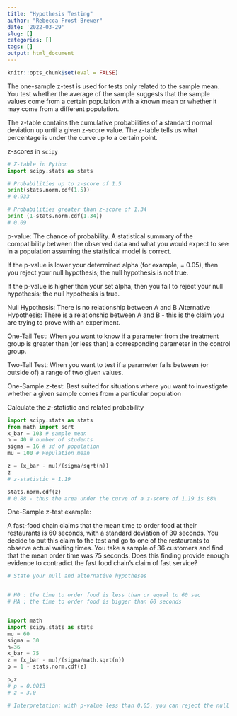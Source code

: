 ```yaml
---
title: "Hypothesis Testing"
author: "Rebecca Frost-Brewer"
date: '2022-03-29'
slug: []
categories: []
tags: []
output: html_document
---
```


```r
knitr::opts_chunk$set(eval = FALSE)
```


The one-sample z-test is used for tests only related to the sample mean. You test whether the average of the sample suggests that the sample values come from a certain population with a known mean or whether it may come from a different population.

The z-table contains the cumulative probabilities of a standard normal deviation up until a given z-score value. The z-table tells us what percentage is under the curve up to a certain point.

z-scores in `scipy`
```python

# Z-table in Python 
import scipy.stats as stats

# Probabilities up to z-score of 1.5
print(stats.norm.cdf(1.5))
# 0.933

# Probabilities greater than z-score of 1.34
print (1-stats.norm.cdf(1.34))
# 0.09

```


p-value: The chance of probability. A statistical summary of the compatibility between the observed data and what you would expect to see in a population assuming the statistical model is correct.

If the p-value is lower your determined alpha (for example, \alpha = 0.05), then you reject your null hypothesis; the null hypothesis is not true.

If the p-value is higher than your set alpha, then you fail to reject your null hypothesis; the null hypothesis is true.

Null Hypothesis: There is no relationship between A and B
Alternative Hypothesis: There is a relationship between A and B - this is the claim you are trying to prove with an experiment.

One-Tail Test: When you want to know if a parameter from the treatment group is greater than (or less than) a corresponding parameter in the control group.

Two-Tail Test: When you want to test if a parameter falls between (or outside of) a range of two given values.

One-Sample $z$-test: Best suited for situations where you want to investigate whether a given sample comes from a particular population

Calculate the $z$-statistic and related probability
```python

import scipy.stats as stats
from math import sqrt
x_bar = 103 # sample mean 
n = 40 # number of students
sigma = 16 # sd of population
mu = 100 # Population mean 

z = (x_bar - mu)/(sigma/sqrt(n))
z
# z-statistic = 1.19

stats.norm.cdf(z)
# 0.88 - thus the area under the curve of a z-score of 1.19 is 88%

```

One-Sample z-test example:

A fast-food chain claims that the mean time to order food at their restaurants is 60 seconds, with a standard deviation of 30 seconds. You decide to put this claim to the test and go to one of the restaurants to observe actual waiting times. You take a sample of 36 customers and find that the mean order time was 75 seconds. Does this finding provide enough evidence to contradict the fast food chain's claim of fast service?
```python

# State your null and alternative hypotheses


# H0 : the time to order food is less than or equal to 60 sec
# HA : the time to order food is bigger than 60 seconds


import math
import scipy.stats as stats
mu = 60
sigma = 30
n=36
x_bar = 75
z = (x_bar - mu)/(sigma/math.sqrt(n))
p = 1 - stats.norm.cdf(z)

p,z
# p = 0.0013
# z = 3.0

# Interpretation: with p-value less than 0.05, you can reject the null hypothesis and say that the time to order food is significantly higher than what the fast food chain claims. 

```







